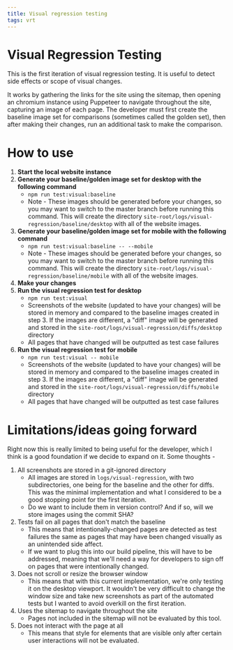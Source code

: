```yaml
---
title: Visual regression testing
tags: vrt
---
```


# Visual Regression Testing

This is the first iteration of visual regression testing. It is useful to detect side effects or scope of visual changes.

It works by gathering the links for the site using the sitemap, then opening an chromium instance using Puppeteer to navigate throughout the site, capturing an image of each page. The developer must first create the baseline image set for comparisons (sometimes called the golden set), then after making their changes, run an additional task to make the comparison.

# How to use
1. **Start the local website instance**
2. **Generate your baseline/golden image set for desktop with the following command**
    - `npm run test:visual:baseline`
    - Note - These images should be generated before your changes, so you may want to switch to the master branch before running this command. This will create the directory `site-root/logs/visual-regression/baseline/desktop` with all of the website images.
3. **Generate your baseline/golden image set for mobile with the following command**
    - `npm run test:visual:baseline -- --mobile`
    - Note - These images should be generated before your changes, so you may want to switch to the master branch before running this command. This will create the directory `site-root/logs/visual-regression/baseline/mobile` with all of the website images.
3. **Make your changes**
4. **Run the visual regression test for desktop**
    - `npm run test:visual`
    - Screenshots of the website (updated to have your changes) will be stored in memory and compared to the baseline images created in step 3. If the images are different, a "diff" image will be generated and stored in the `site-root/logs/visual-regression/diffs/desktop` directory
    - All pages that have changed will be outputted as test case failures
5. **Run the visual regression test for mobile**
    - `npm run test:visual -- mobile`
    - Screenshots of the website (updated to have your changes) will be stored in memory and compared to the baseline images created in step 3. If the images are different, a "diff" image will be generated and stored in the `site-root/logs/visual-regression/diffs/mobile` directory
    - All pages that have changed will be outputted as test case failures

# Limitations/ideas going forward
Right now this is really limited to being useful for the developer, which I think is a good foundation if we decide to expand on it. Some thoughts -
1. All screenshots are stored in a git-ignored directory
    - All images are stored in `logs/visual-regression`, with two subdirectories, one being for the baseline and the other for diffs. This was the minimal implementation and what I considered to be a good stopping point for the first iteration.
    - Do we want to include them in version control? And if so, will we store images using the commit SHA?
2. Tests fail on all pages that don't match the baseline
    - This means that intentionally-changed pages are detected as test failures the same as pages that may have been changed visually as an unintended side affect.
    - If we want to plug this into our build pipeline, this will have to be addressed, meaning that we'll need a way for developers to sign off on pages that were intentionally changed.
3. Does not scroll or resize the browser window
    - This means that with this current implementation, we're only testing it on the desktop viewport. It wouldn't be very difficult to change the window size and take new screenshots as part of the automated tests but I wanted to avoid overkill on the first iteration.
4. Uses the sitemap to navigate throughout the site
    - Pages not included in the sitemap will not be evaluated by this tool.
5. Does not interact with the page at all
    - This means that style for elements that are visible only after certain user interactions will not be evaluated.